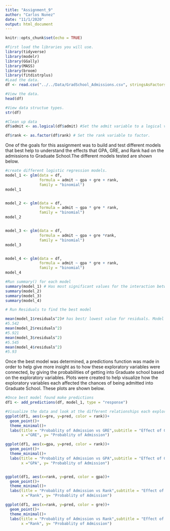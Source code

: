 ```yaml
---
title: "Assignment_9"
author: "Carlos Nunez"
date: "11/1/2020"
output: html_document
---
```


```r

knitr::opts_chunk$set(echo = TRUE)

#First load the libraries you will use.
library(tidyverse)
library(modelr)
library(GGally)
library(MASS)
library(broom)
library(fitdistrplus)
#Load the data.
df <- read.csv("../../Data/GradSchool_Admissions.csv", stringsAsFactors = FALSE)

```

```r

#View the data. 
head(df)

#View data structue types.
str(df)

#Clean up data
df$admit <- as.logical(df$admit) #Set the admit variable to a logical value. 

df$rank <- as.factor(df$rank) # Set the rank variable to factor. 

```
One of the goals for this assignment was to build and test different models that best help to 
understand the effects that GPA, GRE, and Rank had on the admissions to Graduate School.The different
models tested are shown below. 


```r

#create different logistic regression models.
model_1 <- glm(data = df, 
               formula = admit ~ gpa + gre + rank,
               family = "binomial")
model_1


model_2 <- glm(data = df, 
               formula = admit ~ gpa * gre * rank,
               family = "binomial")
model_2


model_3 <- glm(data = df,
               formula = admit ~ gpa + gre *rank,
               family = "binomial")
model_3


model_4 <- glm(data = df,
               formula = admit ~ gpa * gre + rank,
               family = "binomial")
model_4

```


```r
#Run summary() for each model
summary(model_1) # Has most significant values for the interaction between the exploratory variables. 
summary(model_2)
summary(model_3)
summary(model_4)

```


```r

# Run Residuals to find the best model

mean(model_1$residuals^2)# has best/ lowest value for residuals. Model one is best.  
#5.542
mean(model_2$residuals^2)
#5.921
mean(model_3$residuals^2)
#5.545
mean(model_4$residuals^2)
#5.93

```

Once the best model was determined, a predictions function was made in order to help give more insight as to how these exploratory variables were connected, by giving the probabilities of getting into Graduate school based on the exploratory variables. 
Plots were created to help visualize how the exploratory variables each affected the chances of being admitted into Graduate School. These plots are shown below.  


```r
#Once best model found make predictions
df1 <- add_predictions(df, model_1, type = "response")

#Visualize the data and look at the different relationships each exploratory variable has with admit
ggplot(df1, aes(x=gre, y=pred, color = rank))+
  geom_point()+
  theme_minimal()+
  labs(title = "Probablity of Admission vs GRE",subtitle = "Effect of GRE on Admissions",
       x ="GRE", y= "Probablity of Admission")

ggplot(df1, aes(x=gpa, y=pred, color = rank))+
  geom_point()+
  theme_minimal()+
  labs(title = "Probablity of Admission vs GPA",subtitle = "Effect of GPA on Admissions",
       x ="GPA", y= "Probablity of Admission")


ggplot(df1, aes(x=rank, y=pred, color = gpa))+
  geom_point()+
  theme_minimal()+
  labs(title = "Probablity of Admission vs Rank",subtitle = "Effect of Rank on Admissions",
       x ="Rank", y= "Probablity of Admission")

ggplot(df1, aes(x=rank, y=pred, color = gre))+
  geom_point()+
  theme_minimal()+
  labs(title = "Probablity of Admission vs Rank",subtitle = "Effect of Rank on Admissions",
       x ="Rank", y= "Probablity of Admission")

```